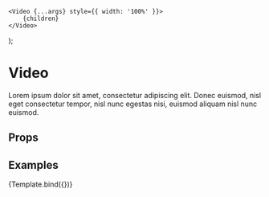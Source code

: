 
<Meta title="Components/Video" component={Video} />

    <Video {...args} style={{ width: '100%' }}>
        {children}
    </Video>
);

# Video

Lorem ipsum dolor sit amet, consectetur adipiscing elit. Donec euismod, nisl eget consectetur tempor, nisl nunc egestas nisi, euismod aliquam nisl nunc euismod.

## Props

<ArgsTable story="Default" />

## Examples

<Canvas>
    <Story
        name="Default"
        argTypes={{
            playState: {
                defaultValue: { summary: 'loadstart' },
                options: ['loadstart', 'play', 'pause'],
                type: 'select',
                labels: {
                    loadstart: 'loadstart',
                    play: 'play',
                    pause: 'pause',
                },
            },
            textural: {
                defaultValue: { summary: true },
                control: 'boolean',
            },
        }}
        args={{
            playState: 'loadstart',
            sources: [
                'https://videos.ctfassets.net/j8tkpy1gjhi5/4YWtNzFROCQBTLFmgt0GtC/46b15d9fbb9a6f5af12819461a37bfc9/Tillamook_Desktop_v7.mp4',
                'https://videos.ctfassets.net/j8tkpy1gjhi5/3vr3eDCt4firB4lb5snVrc/c55eb5261efbe9cf0f8489e5aa4b5ab4/Tillamook_Desktop_v7.webm',
            ],
        }}
    >
        {Template.bind({})}
    </Story>
</Canvas>
